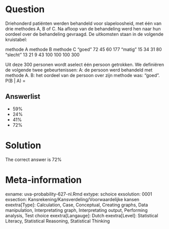 Question
========

Driehonderd patiënten werden behandeld voor slapeloosheid, met één van drie methodes A, B of C. Na afloop van de behandeling werd hen naar hun oordeel over de behandeling gevraagd. De uitkomsten staan in de volgende kruistabel:

methode A methode B methode C
"goed" 72 45 60 177
"matig" 15 34 31 80
"slecht" 13 21 9 43
100 100 100 300

Uit deze 300 personen wordt aselect één persoon getrokken. We definiëren de volgende twee gebeurtenissen:
A: de persoon werd behandeld met methode A.
B: het oordeel van de persoon over zijn methode was: "goed".
P(B | A) = 

Answerlist
----------
* 59%
* 24%
* 41%
* 72%

Solution
========

The correct answer is  72% 

Meta-information
================
exname: uva-probability-627-nl.Rmd 
extype: schoice 
exsolution: 0001 
exsection: Kansrekening/Kansverdeling/Voorwaardelijke kansen
exextra[Type]: Calculation, Case, Conceptual, Creating graphs, Data manipulation, Interpretating graph, Interpretating output, Performing analysis, Test choice 
exextra[Langauge]: Dutch 
exextra[Level]: Statistical Literacy, Statistical Reasoning, Statistical Thinking 
